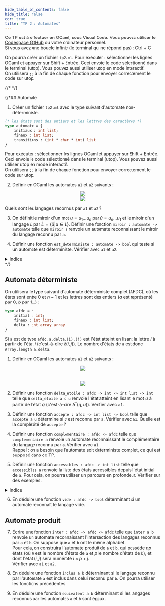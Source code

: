 ```yaml
---
hide_table_of_contents: false
hide_title: false
cor: true
title: "TP 2 : Automates"
---
```


Ce TP est à effectuer en OCaml, sous Visual Code. Vous pouvez utiliser le [Codespace GitHub](../0_codespace.md) ou votre ordinateur personnel.  
Si vous avez une boucle infinie (le terminal qui ne répond pas) : Ctrl + C

On pourra créer un fichier `tp2.ml`. Pour exécuter : sélectionner les lignes OCaml et appuyer sur Shift + Entrée. Ceci envoie le code sélectionné dans le terminal (utop). Vous pouvez aussi utiliser utop en mode interactif.  
On utilisera `;;` à la fin de chaque fonction pour envoyer correctement le code sur utop.

{/* <Solution file={Tp2} lang='ocaml' show={frontMatter.cor} /> */}

{/*## Automate

1. Créer un fichier `tp2.ml` avec le type suivant d'automate non-déterministe. 

```ocaml
(* les états sont des entiers et les lettres des caractères *)
type automate = { 
    initiaux : int list;
    finaux : int list;
    transitions : (int * char * int) list
}
```

Pour exécuter : sélectionner les lignes OCaml et appuyer sur Shift + Entrée. Ceci envoie le code sélectionné dans le terminal (utop). Vous pouvez aussi utiliser utop en mode interactif.  
On utilisera `;;` à la fin de chaque fonction pour envoyer correctement le code sur utop. 

2. Définir en OCaml les automates `a1` et `a2` suivants :


<center>
<img src={a1} width={230}/>
</center>
<center>
<img src={a2} width={360}/>
</center>

Quels sont les langages reconnus par `a1` et `a2` ?

3. On définit le miroir d'un mot $u = u_1 ... u_n$ par $\widetilde{u} = u_n ... u_1$ et le miroir d'un langage $L$ par $\widetilde{L} = \{\widetilde{u} | u \in L\}$. 
Définir une fonction `miroir : automate -> automate` telle que `miroir a` renvoie un automate reconnaissant le miroir du langage reconnu par `a`.

4. Définir une fonction `est_deterministe : automate -> bool` qui teste si un automate est déterministe. Vérifier avec `a1` et `a2`.

<details>
<summary>Indice</summary>

```ocaml
let est_deterministe a =
  let rec aux = function
      | [] -> true
      | (q1, a, q2)::q -> 
          let rec aux2 = function
              ...
          in aux2 q
  in ...
```

</details> */}

## Automate déterministe

On utilisera le type suivant d'automate déterministe complet (AFDC), où les états sont entre $0$ et $n-1$ et les lettres sont des entiers ($a$ est représenté par $0$, $b$ par $1$...) :

```ocaml
type afdc = { 
    initial : int;
    finaux : int list;
    delta : int array array
}
```

Si `a` est de type `afdc`, `a.delta.(i).(j)` est l'état atteint en lisant la lettre $j$ à partir de l'état $i$ (c'est-à-dire $\delta(i, j)$). Le nombre d'états de `a` est donc `Array.length a.delta`.

1. Définir en OCaml les automates `a1` et `a2` suivants :


<center>
<img src={a1} width={200}/>
</center><br></br>
<center>
<img src={a2} width={320}/>
</center>


2. Définir une fonction `delta_etoile : afdc -> int -> int list -> int` telle que `delta_etoile a q u` renvoie l'état atteint en lisant le mot $u$ à partir de l'état $q$ (c'est-à-dire $\delta^*(q, u)$). Vérifier avec `a1`.

3. Définir une fonction `accepte : afdc -> int list -> bool` telle que `accepte a u` détermine si $u$ est reconnu par `a`. Vérifier avec `a1`. Quelle est la complexité de `accepte` ?

4. Définir une fonction `complementaire : afdc -> afdc` telle que `complementaire a` renvoie un automate reconnaissant le complémentaire du langage reconnu par `a`. Vérifier avec `a1`.  
Rappel : on a besoin que l'automate soit déterministe complet, ce qui est supposé dans ce TP.

5. Définir une fonction `accessibles : afdc -> int list` telle que `accessibles a` renvoie la liste des états accessibles depuis l'état initial de `a`. Pour cela, on pourra utiliser un parcours en profondeur. Vérifier sur des exemples.

<details>
<summary>Indice</summary>

```ocaml
let accessibles a =
  let vus = ... in (* vus.(i) = true si l'état i a été visité *)
  let rec aux q = (* parcours en profondeur depuis l'état q *)
    ...
  aux a.initial; (* on commence le parcours en profondeur depuis l'état initial *)
  ...
```

</details>

6. En déduire une fonction `vide : afdc -> bool` déterminant si un automate reconnaît le langage vide.

## Automate produit

7. Écrire une fonction `inter : afdc -> afdc -> afdc` telle que `inter a b` renvoie un automate reconnaissant l'intersection des langages reconnus par `a` et `b`. On suppose que `a` et `b` ont le même alphabet.  
Pour cela, on construira l'automate produit de `a` et `b`, qui possède $np$ états (où $n$ est le nombre d'états de `a` et $p$ le nombre d'états de `b`), et dont l'état $(i, j)$ sera numéroté $i \times p + j$.  
Vérifier avec `a1` et `a2`.

8. En déduire une fonction `inclus a b` déterminant si le langage reconnu par l'automate `a` est inclus dans celui reconnu par `b`. On pourra utiliser les fonctions précédentes.

9. En déduire une fonction `equivalent a b` déterminant si les langages reconnus par les automates `a` et `b` sont égaux.

